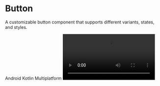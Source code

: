 
# Button

A customizable button component that supports different variants, states, and styles.

<TagContainer>
  <Tag>Android</Tag>
  <Tag>Kotlin Multiplatform</Tag>
</TagContainer>

<Video src="https://files.catbox.moe/mkmff4.mp4" />

<br />

## Installation

```bash copy
./gradlew lumo --add Button
```

## Usage

### Basic Example

```kotlin copy
// Primary button
Button(
    text = "Primary",
    variant = ButtonVariant.Primary,
    onClick = { /* handle click */ }
)

// Outlined button
Button(
    text = "Outlined",
    variant = ButtonVariant.PrimaryOutlined,
    onClick = { /* handle click */ }
)

```

### Button With Content

```kotlin copy
Button(
    variant = ButtonVariant.Primary,
    onClick = { /* handle click */ }
){
    Row {
        Icon(Icons.Default.Star, "Favorites")
        Text("Favorites")
    }
}
```

### ButtonVariant

```kotlin {2} copy
Button(
    variant = ButtonVariant.PrimaryOutlined,
    onClick = { /* handle click */ }
){
    Text("Click me!")
}
```

Button variants control the visual appearance of buttons by applying different combinations of colors, borders, and effects. Each variant is designed for specific use cases:

- Filled variants use solid background colors
- Outlined variants use borders
- Elevated variants add shadows and solid background colors
- Ghost variants are subtle with only colored content

| Type     | Variant               | Description                                     |
| -------- | --------------------- | ----------------------------------------------- |
| Filled   | `Primary`             | Solid background with primary brand color       |
|          | `Secondary`           | Solid background with secondary color           |
|          | `Destructive`         | Solid background with error color               |
| Outlined | `PrimaryOutlined`     | Primary color border and text                   |
|          | `SecondaryOutlined`   | Secondary color border and text                 |
|          | `DestructiveOutlined` | Error color border and text                     |
| Elevated | `PrimaryElevated`     | Primary color with drop shadow                  |
|          | `SecondaryElevated`   | Secondary color with drop shadow                |
|          | `DestructiveElevated` | Error color with drop shadow                    |
| Ghost    | `PrimaryGhost`        | Subtle primary colored text                     |
|          | `SecondaryGhost`      | Subtle secondary colored text                   |
|          | `DestructiveGhost`    | Subtle error colored text                       |
|          | `Ghost`               | Transparent with `LocalContentColor` text color |

## API Documentation

### Button

The `Button` composable creates a clickable button with various styles and states.

#### Parameters

| Parameter           | Type                        | Description                             |
| ------------------- | --------------------------- | --------------------------------------- |
| `modifier`          | `Modifier`                  | Modifier for the button                 |
| `text`              | `String?`                   | Text to display in the button           |
| `enabled`           | `Boolean`                   | Whether the button is enabled           |
| `loading`           | `Boolean`                   | Whether to show loading state           |
| `variant`           | `ButtonVariant`             | Style variant of the button             |
| `onClick`           | `() -> Unit`                | Callback when button is clicked         |
| `contentPadding`    | `PaddingValues`             | Padding around button content           |
| `interactionSource` | `MutableInteractionSource`  | Handles button interactions             |
| `content`           | `@Composable (() -> Unit)?` | Optional custom content instead of text |
